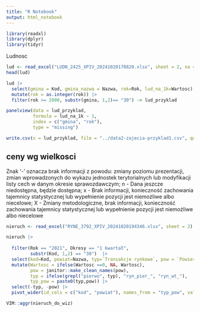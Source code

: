 ```yaml
---
title: "R Notebook"
output: html_notebook
---
```


```r
library(readxl)
library(dplyr)
library(tidyr)
```

Ludnosc 

```r
lud <- read_excel("LUDN_2425_XPIV_20241020170820.xlsx", sheet = 2, na = c("", "-"))
head(lud)
```

```r
lud |> 
  select(gmina = Kod, gmina_nazwa = Nazwa, rok=Rok, lud_na_1k=Wartosc) |>
  mutate(rok = as.integer(rok)) |>
  filter(rok >= 2000, substr(gmina, 1,2)== "30") -> lud_przyklad
```

```r
panelview(data = lud_przyklad, 
          formula = lud_na_1k ~ 1, 
          index = c("gmina", "rok"), 
          type = "missing")
```


```r
write.csv(x = lud_przyklad, file = "../data2-zajecia-przyklad1.csv", quote = T, row.names = F)
```

## ceny wg wielkosci

Znak '-' oznacza brak informacji z powodu: zmiany poziomu prezentacji, zmian wprowadzonych do wykazu jednostek terytorialnych lub modyfikacji listy cech w danym okresie sprawozdawczym; n - Dana jeszcze niedostępna, będzie dostępna; x - Brak informacji, konieczność zachowania tajemnicy statystycznej lub wypełnienie pozycji jest niemożliwe albo niecelowe; X - Zmiany metodologiczne, brak informacji, konieczność zachowania tajemnicy statystycznej lub wypełnienie pozycji jest niemożliwe albo niecelowe

```r
nieruch <- read_excel("RYNE_3792_XPIV_20241020194346.xlsx", sheet = 2)

nieruch |> 
  
  filter(Rok == "2021", Okresy == "1 kwartał",
         substr(Kod, 1,2) == "30")  |>
  select(kod=Kod, powiat=Nazwa, typ=`Transakcje rynkowe`, pow = `Powierzchnia użytkowa lokali mieszkalnych`, Wartosc) |>
  mutate(Wartosc = ifelse(Wartosc ==0, NA, Wartosc),
         pow = janitor::make_clean_names(pow),
         typ = ifelse(grepl("pierwo", typ), "ryn_pier_", "ryn_wt_"),
         typ_pow = paste0(typ,pow)) |>
  select(-typ, -pow) |>
  pivot_wider(id_cols = c("kod", "powiat"), names_from = "typ_pow", values_from = "Wartosc") -> nieruch_do_wiz
```

```r
VIM::aggr(nieruch_do_wiz)
```

